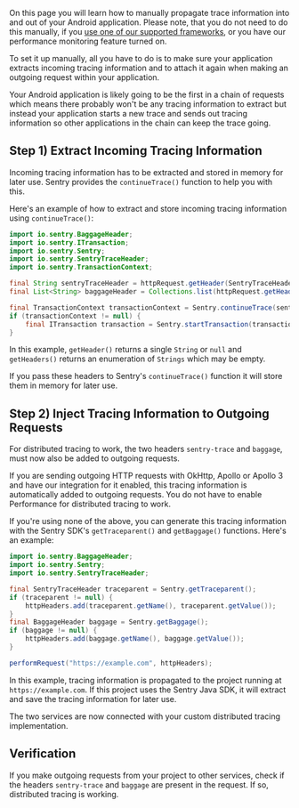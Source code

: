 On this page you will learn how to manually propagate trace information into and out of your Android application. Please note, that you do not need to do this manually, if you [use one of our supported frameworks](/platforms/android/usage/distributed-tracing/#how-to-use-distributed-tracing), or you have our <PlatformLink to="/performance/">performance monitoring feature</PlatformLink> turned on.

To set it up manually, all you have to do is to make sure your application extracts incoming tracing information and to attach it again when making an outgoing request within your application.

Your Android application is likely going to be the first in a chain of requests which means there probably won't be any tracing information to extract but instead your application starts a new trace and sends out tracing information so other applications in the chain can keep the trace going.

## Step 1) Extract Incoming Tracing Information

Incoming tracing information has to be extracted and stored in memory for later use. Sentry provides the `continueTrace()` function to help you with this.

Here's an example of how to extract and store incoming tracing information using `continueTrace()`:

```java
import io.sentry.BaggageHeader;
import io.sentry.ITransaction;
import io.sentry.Sentry;
import io.sentry.SentryTraceHeader;
import io.sentry.TransactionContext;

final String sentryTraceHeader = httpRequest.getHeader(SentryTraceHeader.SENTRY_TRACE_HEADER);
final List<String> baggageHeader = Collections.list(httpRequest.getHeaders(BaggageHeader.BAGGAGE_HEADER));

final TransactionContext transactionContext = Sentry.continueTrace(sentryTraceHeader, baggageHeader);
if (transactionContext != null) {
    final ITransaction transaction = Sentry.startTransaction(transactionContext);
}
```

In this example, `getHeader()` returns a single `String` or `null` and `getHeaders()` returns an enumeration of `Strings` which may be empty.

If you pass these headers to Sentry's `continueTrace()` function it will store them in memory for later use.

## Step 2) Inject Tracing Information to Outgoing Requests

For distributed tracing to work, the two headers `sentry-trace` and `baggage`, must now also be added to outgoing requests.

If you are sending outgoing HTTP requests with <PlatformLink to="/integrations/okhttp/">OkHttp</PlatformLink>, <PlatformLink to="/integrations/apollo/">Apollo</PlatformLink> or <PlatformLink to="/integrations/apollo3/">Apollo 3</PlatformLink> and have our integration for it enabled, this tracing information is automatically added to outgoing requests. You do not have to enable Performance for distributed tracing to work.

If you're using none of the above, you can generate this tracing information with the Sentry SDK's `getTraceparent()` and `getBaggage()` functions. Here's an example:

```java
import io.sentry.BaggageHeader;
import io.sentry.Sentry;
import io.sentry.SentryTraceHeader;

final SentryTraceHeader traceparent = Sentry.getTraceparent();
if (traceparent != null) {
    httpHeaders.add(traceparent.getName(), traceparent.getValue());
}
final BaggageHeader baggage = Sentry.getBaggage();
if (baggage != null) {
    httpHeaders.add(baggage.getName(), baggage.getValue());
}

performRequest("https://example.com", httpHeaders);
```

In this example, tracing information is propagated to the project running at `https://example.com`. If this project uses the Sentry Java SDK, it will extract and save the tracing information for later use.

The two services are now connected with your custom distributed tracing implementation.

## Verification

If you make outgoing requests from your project to other services, check if the headers `sentry-trace` and `baggage` are present in the request. If so, distributed tracing is working.
